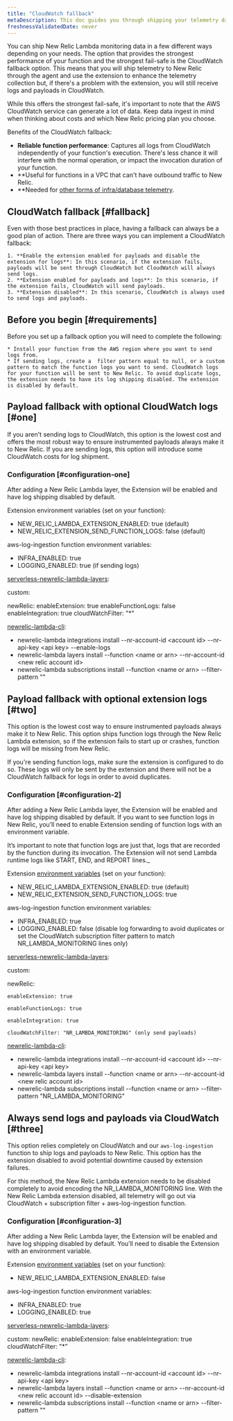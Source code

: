 ```yaml
---
title: "CloudWatch fallback"
metaDescription: This doc guides you through shipping your telemetry data with Cloudwatch as a fail-safe option.
freshnessValidatedDate: never
---
```


You can ship New Relic Lambda monitoring data in a few different ways depending on your needs. The option that provides the strongest performance of your function and the strongest fail-safe is the CloudWatch fallback option. This means that you will ship telemetry to New Relic through the agent and use the extension to enhance the telemetry collection but, if there's a problem with the extension, you will still receive logs and payloads in CloudWatch.  

While this offers the strongest fail-safe, it's important to note that the AWS CloudWatch service can generate a lot of data. Keep data ingest in mind when thinking about costs and which New Relic pricing plan you choose. 

Benefits of the CloudWatch fallback:

* **Reliable function performance**: Captures all logs from CloudWatch independently of your function's execution. There's less chance it will interfere with the normal operation, or impact the invocation duration of your function.
* **Useful for functions in a VPC that can't have outbound traffic to New Relic.
* **Needed for [other forms of infra/database telemetry](/docs/infrastructure/amazon-integrations/aws-integrations-list/aws-rds-enhanced-monitoring-integration/).



## CloudWatch fallback [#fallback]

Even with those best practices in place, having a fallback can always be a good plan of action. There are three ways you can implement a CloudWatch fallback:

    1. **Enable the extension enabled for payloads and disable the extension for logs**: In this scenario, if the extension fails, payloads will be sent through CloudWatch but CloudWatch will always send logs. 
    2. **Extension enabled for payloads and logs**: In this scenario, if the extension fails, CloudWatch will send payloads. 
    3. **Extension disabled**: In this scenario, CloudWatch is always used to send logs and payloads.

## Before you begin  [#requirements]

Before you set up a fallback option you will need to complete the following:

    * Install your function from the AWS region where you want to send logs from.
    * If sending logs, create a  filter pattern equal to null, or a custom pattern to match the function logs you want to send. CloudWatch logs for your function will be sent to New Relic. To avoid duplicate logs, the extension needs to have its log shipping disabled. The extension is disabled by default.

## Payload fallback with optional CloudWatch logs [#one]

If you aren't sending logs to CloudWatch, this option is the lowest cost and offers the most robust way to ensure instrumented payloads always make it to New Relic. If you are sending logs, this option will introduce some CloudWatch costs for log shipment.


### Configuration [#configuration-one]

After adding a New Relic Lambda layer, the Extension will be enabled and have log shipping disabled by default.

Extension environment variables (set on your function):

* NEW_RELIC_LAMBDA_EXTENSION_ENABLED: true (default)
* NEW_RELIC_EXTENSION_SEND_FUNCTION_LOGS: false (default)

aws-log-ingestion function environment variables:

* INFRA_ENABLED: true
* LOGGING_ENABLED: true (if sending logs)

[serverless-newrelic-lambda-layers](https://github.com/newrelic/serverless-newrelic-lambda-layers):

custom:

  newRelic:
enableExtension: true
enableFunctionLogs: false
enableIntegration: true
cloudWatchFilter: "*"

[newrelic-lambda-cli](https://github.com/newrelic/newrelic-lambda-cli):

* newrelic-lambda integrations install --nr-account-id &lt;account id> --nr-api-key &lt;api key> --enable-logs
* newrelic-lambda layers install --function &lt;name or arn> --nr-account-id &lt;new relic account id>
* newrelic-lambda subscriptions install --function &lt;name or arn> --filter-pattern ""


## Payload fallback with optional extension logs [#two]

This option is the lowest cost way to ensure instrumented payloads always make it to New Relic. This option ships function logs through the New Relic Lambda extension, so if the extension fails to start up or crashes, function logs will be missing from New Relic.

If you're sending function logs, make sure the extension is configured to do so. These logs will only be sent by the extension and there will not be a CloudWatch fallback for logs in order to avoid duplicates.


### Configuration [#configuration-2]

After adding a New Relic Lambda layer, the Extension will be enabled and have log shipping disabled by default. If you want to see function logs in New Relic, you’ll need to enable Extension sending of function logs with an environment variable.

It’s important to note that function logs are just that, logs that are recorded by the function during its invocation. The Extension will not send Lambda runtime logs like START, END, and REPORT lines._

Extension [environment variables](https://github.com/newrelic/newrelic-lambda-extension/blob/main/config/config.go) (set on your function):


* NEW_RELIC_LAMBDA_EXTENSION_ENABLED: true (default)
* NEW_RELIC_EXTENSION_SEND_FUNCTION_LOGS: true

aws-log-ingestion function environment variables:

* INFRA_ENABLED: true
* LOGGING_ENABLED: false (disable log forwarding to avoid duplicates or set the CloudWatch subscription filter pattern to match NR_LAMBDA_MONITORING lines only)

[serverless-newrelic-lambda-layers](https://github.com/newrelic/serverless-newrelic-lambda-layers):

custom:

  newRelic:

    enableExtension: true

    enableFunctionLogs: true

    enableIntegration: true

    cloudWatchFilter: "NR_LAMBDA_MONITORING" (only send payloads)

[newrelic-lambda-cli](https://github.com/newrelic/newrelic-lambda-cli):



* newrelic-lambda integrations install --nr-account-id &lt;account id> --nr-api-key &lt;api key>
* newrelic-lambda layers install --function &lt;name or arn> --nr-account-id &lt;new relic account id>
* newrelic-lambda subscriptions install --function &lt;name or arn> --filter-pattern "NR_LAMBDA_MONITORING"


## Always send logs and payloads via CloudWatch [#three]

This option relies completely on CloudWatch and our `aws-log-ingestion` function to ship logs and payloads to New Relic. This option has the extension disabled to avoid potential downtime caused by extension failures.

For this method, the New Relic Lambda extension needs to be disabled completely to avoid encoding the NR_LAMBDA_MONITORING line. With the New Relic Lambda extension disabled, all telemetry will go out via CloudWatch + subscription filter + aws-log-ingestion function.

### Configuration [#configuration-3]

After adding a New Relic Lambda layer, the Extension will be enabled and have log shipping disabled by default. You’ll need to disable the Extension with an environment variable.

Extension [environment variables](https://github.com/newrelic/newrelic-lambda-extension/blob/main/config/config.go) (set on your function):



* NEW_RELIC_LAMBDA_EXTENSION_ENABLED: false

aws-log-ingestion function environment variables:

* INFRA_ENABLED: true
* LOGGING_ENABLED: true

[serverless-newrelic-lambda-layers](https://github.com/newrelic/serverless-newrelic-lambda-layers):

custom:
newRelic:
    enableExtension: false
    enableIntegration: true
    cloudWatchFilter: "*”

[newrelic-lambda-cli](https://github.com/newrelic/newrelic-lambda-cli):


* newrelic-lambda integrations install --nr-account-id &lt;account id> --nr-api-key &lt;api key>
* newrelic-lambda layers install --function &lt;name or arn> --nr-account-id &lt;new relic account id> --disable-extension
* newrelic-lambda subscriptions install --function &lt;name or arn> --filter-pattern ""

